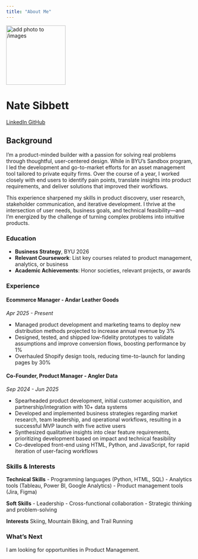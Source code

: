 ```yaml
---
title: "About Me"
---
```


::: {.hero-banner .text-center}

<img src="images/profile.jpg" alt="add photo to /images" class="rounded-circle mb-3" width="160">

<h1>Nate Sibbett</h1>

<a href="https://www.linkedin.com/in/nathan-sibbett-product-manager/" class="btn btn-outline-primary btn-sm" target="_blank">
  <i class="fab fa-linkedin"></i> LinkedIn
</a>
<a href="https://github.com/ncsibbett-sudo" class="btn btn-outline-primary btn-sm" target="_blank">
  <i class="fab fa-github"></i> GitHub
</a>

:::

## Background

I’m a product-minded builder with a passion for solving real problems through thoughtful, user-centered design. While in BYU’s Sandbox program, I led the development and go-to-market efforts for an asset management tool tailored to private equity firms. Over the course of a year, I worked closely with end users to identify pain points, translate insights into product requirements, and deliver solutions that improved their workflows.

This experience sharpened my skills in product discovery, user research, stakeholder communication, and iterative development. I thrive at the intersection of user needs, business goals, and technical feasibility—and I’m energized by the challenge of turning complex problems into intuitive products.

### Education

- **Business Strategy**, BYU 2026
- **Relevant Coursework**: List key courses related to product management, analytics, or business
- **Academic Achievements**: Honor societies, relevant projects, or awards

### Experience

#### Ecommerce Manager - Andar Leather Goods
*Apr 2025 - Present*

- Managed product development and marketing teams to deploy new distribution methods projected to increase annual revenue by 3%
- Designed, tested, and shipped low-fidelity prototypes to validate assumptions and improve conversion flows, boosting performance by 1%
- Overhauled Shopify design tools, reducing time-to-launch for landing pages by 30%

#### Co-Founder, Product Manager - Angler Data
*Sep 2024 - Jun 2025*

- Spearheaded product development, initial customer acquisition, and partnership/integration with 10+ data systems
- Developed and implemented business strategies regarding market research, team leadership, and operational workflows, resulting in a successful MVP launch with five active users
- Synthesized qualitative insights into clear feature requirements, prioritizing development based on impact and technical feasibility
- Co-developed front-end using HTML, Python, and JavaScript, for rapid iteration of user-facing workflows

### Skills & Interests

**Technical Skills**
- Programming languages (Python, HTML, SQL)
- Analytics tools (Tableau, Power BI, Google Analytics)
- Product management tools (Jira, Figma)

**Soft Skills**
- Leadership
- Cross-functional collaboration
- Strategic thinking and problem-solving

**Interests**
Skiing, Mountain Biking, and Trail Running

### What's Next

I am looking for opportunities in Product Management.
